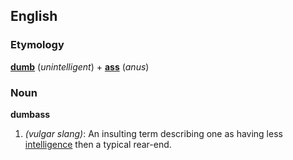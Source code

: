 ==English==

===Etymology===
'''[[dumb]]''' (''unintelligent'') + '''[[ass]]''' (''anus'')

===Noun===
'''dumbass'''
<!-- Is this American only? -->
#''(vulgar slang)'': An insulting term describing one as having less [[intelligence]] then a typical rear-end.